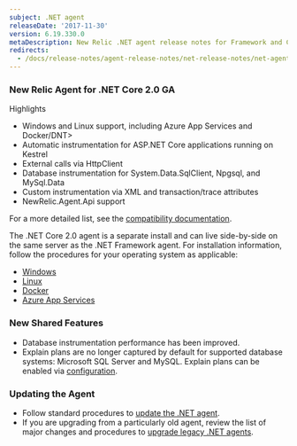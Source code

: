 ```yaml
---
subject: .NET agent
releaseDate: '2017-11-30'
version: 6.19.330.0
metaDescription: New Relic .NET agent release notes for Framework and Core 2.0
redirects:
  - /docs/release-notes/agent-release-notes/net-release-notes/net-agent-6193220
---
```


### New Relic Agent for .NET Core 2.0 GA

Highlights

* Windows and Linux support, including Azure App Services and <DNT>Docker/DNT>
* Automatic instrumentation for ASP.NET Core applications running on Kestrel
* External calls via HttpClient
* Database instrumentation for System.Data.SqlClient, Npgsql, and MySql.Data
* Custom instrumentation via XML and transaction/trace attributes
* NewRelic.Agent.Api support

For a more detailed list, see the [compatibility documentation](/docs/agents/net-agent/getting-started/compatibility-requirements-net-core-20-agent).

The .NET Core 2.0 agent is a separate install and can live side-by-side on the same server as the .NET Framework agent. For installation information, follow the procedures for your operating system as applicable:

* [Windows](/docs/agents/net-agent/installation/install-net-agent-windows#installing_core)
* [Linux](/docs/agents/net-agent/installation/install-net-core-20-agent-linux)
* [Docker](/docs/agents/net-agent/installation/install-net-core-20-agent-docker)
* [Azure App Services](/docs/agents/net-agent/azure-installation/install-app-azure-web-apps)

### New Shared Features

* Database instrumentation performance has been improved.
* Explain plans are no longer captured by default for supported database systems: Microsoft SQL Server and MySQL. Explain plans can be enabled via [configuration](/docs/agents/net-agent/configuration/net-agent-configuration).

### Updating the Agent

* Follow standard procedures to [update the .NET agent](/docs/agents/net-agent/installation-configuration/update-net-agent).
* If you are upgrading from a particularly old agent, review the list of major changes and procedures to [upgrade legacy .NET agents](/docs/agents/net-agent/troubleshooting/upgrade-legacy-net-agents).
